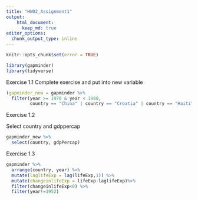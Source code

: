 ```yaml
---
title: "HW02_Assignment1"
output:
    html_document:
      keep_md: true
editor_options: 
  chunk_output_type: inline
---
```


```r
knitr::opts_chunk$set(error = TRUE)
```

```r
library(gapminder)
library(tidyverse)
```

Exercise 1.1
Complete exercise and put into new variable
```r
(gapminder_new = gapminder %>% 
  filter(year >= 1970 & year < 1980,
         country == "China" | country == "Croatia" | country == "Haiti"))
```

Exercise 1.2 

Select country and gdppercap
```r
gapminder_new %>% 
  select(country, gdpPercap)
```

Exercise 1.3

```r
gapminder %>% 
  arrange(country, year) %>% 
  mutate(laglifeExp = lag(lifeExp,1)) %>% 
  mutate(changeinlifeExp = lifeExp-laglifeExp)%>% 
  filter(changeinlifeExp<0) %>% 
  filter(year!=1952)
```


